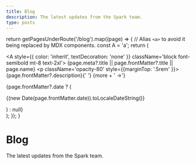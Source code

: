 ```yaml
---
title: Blog
description: The latest updates from the Spark team.
type: posts
---
```



  return getPagesUnderRoute('/blog').map((page) => {
    // Alias `<a>` to avoid it being replaced by MDX components.
    const A = 'a';
    return (
      <div key={page.route} className='mb-10'>
        <Link href={page.route}>
          <A style={{ color: 'inherit', textDecoration: 'none' }} className='block font-semibold mt-8 text-2xl'>
            {page.meta?.title || page.frontMatter?.title || page.name}
          </A>
        </Link>
        <p className='opacity-80' style={{marginTop: '.5rem' }}>
          {page.frontMatter?.description}{' '}
          <span className='inline-block'><Link href={page.route}>{more + ' →'}</Link></span>
        </p>
        {page.frontMatter?.date ? (
          <p className='opacity-50 text-sm'>{(new Date(page.frontMatter.date)).toLocaleDateString()}</p>
        ) : null}
      </div>
    );
  });
}

<div className='max-w-screen-lg mx-auto pt-4 pb-8 mb-16 border-b border-gray-400 border-opacity-20'>
  <h1><span className='font-bold leading-tight lg:text-5xl'>Blog</span></h1>
  <p className='text-center text-gray-500 dark:text-gray-400'>The latest updates from the Spark team.</p>
</div>

<BlogIndex/>
